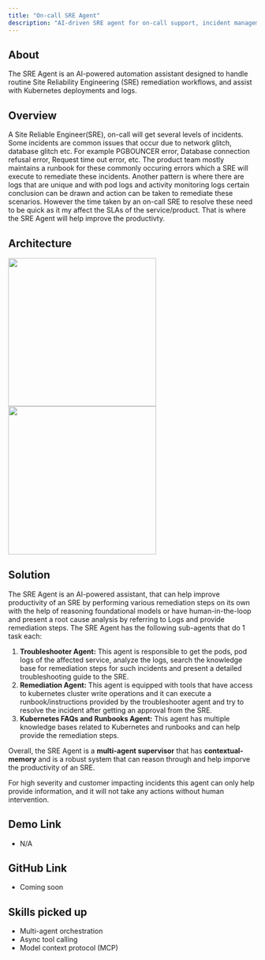 ```yaml
---
title: "On-call SRE Agent"
description: "AI-driven SRE agent for on-call support, incident management, and system health monitoring"
---
```


## About

The SRE Agent is an AI-powered automation assistant designed to handle routine Site Reliability Engineering (SRE) remediation workflows, and assist with Kubernetes deployments and logs.

## Overview

A Site Reliable Engineer(SRE), on-call will get several levels of incidents. Some incidents are common issues that occur due to network glitch, database glitch etc. For example PGBOUNCER error, Database connection refusal error, Request time out error, etc. The product team mostly maintains a runbook for these commonly occuring errors which a SRE will execute to remediate these incidents. Another pattern is where there are logs that are unique and with pod logs and activity monitoring logs certain conclusion can be drawn and action can be taken to remediate these scenarios. However the time taken by an on-call SRE to resolve these need to be quick as it my affect the SLAs of the service/product. That is where the SRE Agent will help improve the productivty.

## Architecture


<img height="300" className="block dark:hidden" src="/images/sre-agent/arch-light.jpg" />
<img height="300" className="hidden dark:block" src="/images/sre-agent/arch-dark.jpg" />

## Solution

The SRE Agent is an AI-powered assistant, that can help improve productivity of an SRE by performing various remediation steps on its own with the help of reasoning foundational models or have human-in-the-loop and present a root cause analysis by referring to Logs and provide remediation steps. The SRE Agent has the following sub-agents that do 1 task each:

1. **Troubleshooter Agent:** This agent is responsible to get the pods, pod logs of the affected service, analyze the logs, search the knowledge base for remediation steps for such incidents and present a detailed troubleshooting guide to the SRE.
2. **Remediation Agent:** This agent is equipped with tools that have access to kubernetes cluster write operations and it can execute a runbook/instructions provided by the troubleshooter agent and try to resolve the incident after getting an approval from the SRE.
3. **Kubernetes FAQs and Runbooks Agent:** This agent has multiple knowledge bases related to Kubernetes and runbooks and can help provide the remediation steps.

Overall, the SRE Agent is a **multi-agent supervisor** that has **contextual-memory** and is a robust system that can reason through and help imporve the productivity of an SRE.

<Note>For high severity and customer impacting incidents this agent can only help provide information, and it will not take any actions without human intervention.</Note>

## Demo Link

- N/A

## GitHub Link

- Coming soon

## Skills picked up

- Multi-agent orchestration
- Async tool calling
- Model context protocol (MCP)